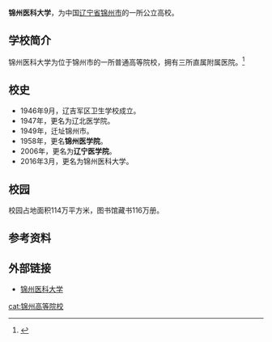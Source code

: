 {{for|1945年至1948年间存在的私立辽宁医学院|奉天医科大学}}
'''锦州医科大学'''，为中国[[辽宁省|辽宁省]][[锦州市|锦州市]]的一所公立高校。

== 学校简介 ==

锦州医科大学为位于锦州市的一所普通高等院校，拥有三所直属附属医院。<ref>{{Cite web|url=http://www.lnmu.edu.cn/schoolintro/|title=学校简介|publisher=锦州医科大学|access-date=2016-05-10|archive-url=https://web.archive.org/web/20160513082722/http://www.lnmu.edu.cn/schoolintro/|archive-date=2016-05-13|dead-url=yes}}</ref>

== 校史 ==
*1946年9月，辽吉军区卫生学校成立。
*1947年，更名为辽北医学院。
*1949年，迁址锦州市。
*1958年，更名'''锦州医学院'''。
*2006年，更名为'''辽宁医学院'''。
*2016年3月，更名为锦州医科大学。

== 校园 ==
校园占地面积114万平方米，图书馆藏书116万册。

==参考资料==
{{refs}}

== 外部链接 ==
*[http://www.jzmu.edu.cn/ 锦州医科大学] {{Wayback|url=http://www.jzmu.edu.cn/ |date=20060515004814 }}

{{辽宁高等院校}}
{{normdaten}}

[[cat:锦州高等院校|cat:锦州高等院校]]